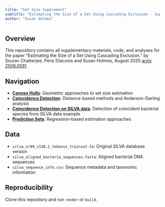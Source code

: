 ```yaml
---
title: "Set Size Supplement"
subtitle: "Estimating the Size of a Set Using Cascading Exclusion - Supplementary Materials"
author: "Susan Holmes"
---
```


## Overview

This repository contains all supplementary materials, code, and analyses for the paper "Estimating the Size of a Set Using Cascading Exclusion." by
Sourav Chatterjee, Persi Diaconis and Susan Holmes, August 2025 [arxiv 2508.0591](arxiv: https://arxiv.org/abs/2508.05901).

## Navigation

- **[Convex Hulls](analysis/01-convex-hulls.qmd)**: Geometric approaches to set size estimation
- **[Coincidence Detection](analysis/02-coincidence-detection.qmd)**: Distance-based methods and Anderson-Darling analysis
- **[Coincidence Detection on SILVA data](analysis/03-bacterialdata.qmd)**: Detection of coincident bacterial species from SILVA data example
- **[Prediction Sets](analysis/04-prediction-sets-regression.qmd)**: Regression-based estimation approaches


## Data

- `silva_nr99_v138.2_toGenus_trainset.fa`: Original SILVA database version
- `silva_aligned_bacteria_sequences.fasta`: Aligned bacterial DNA sequences
- `silva_sequence_info.csv`: Sequence metadata and taxonomic information

## Reproducibility

Clone this repository and run `render` or `build`.